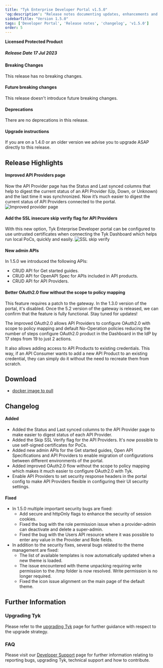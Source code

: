 ```yaml
---
title: "Tyk Enterprise Developer Portal v1.5.0"
'og:description': "Release notes documenting updates, enhancements and changes for Tyk Enterprise Developer Portal v1.5.0"
sidebarTitle: "Version 1.5.0"
tags: ['Developer Portal', 'Release notes', 'changelog', 'v1.5.0']
order: 5
---
```


**Licensed Protected Product**

##### Release Date 17 Jul 2023

#### Breaking Changes
This release has no breaking changes.

#### Future breaking changes
This release doesn't introduce future breaking changes.

#### Deprecations
There are no deprecations in this release.

#### Upgrade instructions
If you are on a 1.4.0 or an older version we advise you to upgrade ASAP directly to this release.

## Release Highlights
#### Improved API Providers page
Now the API Provider page has the Status and Last synced columns that help to digest the current status of an API Provider (Up, Down, or Unknown) and the last time it was synchronized. Now it’s much easier to digest the current status of API Providers connected to the portal.
<img src="/img/dashboard/portal-management/enterprise-portal/1.5.0-provider-page.png" alt="Improved provider page" />

#### Add the SSL insecure skip verify flag for API Providers
With this new option, Tyk Enterprise Developer portal can be configured to use untrusted certificates when connecting the Tyk Dashboard which helps run local PoCs, quickly and easily.
<img src="/img/dashboard/portal-management/enterprise-portal/1.5.0-skip-ssl-verify.png" alt="SSL skip verify" />

#### New admin APIs
In 1.5.0 we introduced the following APIs:
- CRUD API for Get started guides.
- CRUD API for OpenAPI Spec for APIs included in API products.
- CRUD API for API Providers.

#### Better OAuth2.0 flow without the scope to policy mapping

<Note>
This feature requires a patch to the gateway. In the 1.3.0 version of the portal, it's disabled. Once the 5.2 version of the gateway is released, we can confirm that the feature is fully functional. Stay tuned for updates!
</Note>

The improved OAuth2.0 allows API Providers to configure OAuth2.0 with scope to policy mapping and default No-Operation policies reducing the number of steps configure OAuth2.0 product in the Dashboard in the IdP by 17 steps from 19 to just 2 actions.

It also allows adding access to API Products to existing credentials. This way, if an API Consumer wants to add a new API Product to an existing credential, they can simply do it without the need to recreate them from scratch.

## Download
- [docker image to pull](https://hub.docker.com/layers/tykio/portal/v1.5.0/images/sha256-169ba9584bc31add666cebb1b9231a47f5d9f78ccb086adf7d0ff8810c611a67?context=explore)

## Changelog
#### Added
- Added the Status and Last synced columns to the API Provider page to make easier to digest status of each API Provider.
- Added the Skip SSL Verify flag for the API Providers. It's now possible to use self-signed certificates for PoCs.
- Added new admin APIs for the Get started guides, Open API Specifications and API Providers to enable migration of configurations between different environments of the portal. 
- Added improved OAuth2.0 flow without the scope to policy mapping which makes it much easier to configure OAuth2.0 with Tyk.
- Enable API Providers to set security response headers in the portal config to make API Providers flexible in configuring their UI security settings.

#### Fixed
- In 1.5.0 multiple important security bugs are fixed:
  - Add secure and httpOnly flags to enhance the security of session cookies.
  - Fixed the bug with the role permission issue when a provider-admin can deactivate and delete a super-admin.
  - Fixed the bug with the Users API resource where it was possible to enter any value in the Provider and Role fields.
- In addition to the security fixes, several bugs related to the theme management are fixed:
  - The list of available templates is now automatically updated when a new theme is loaded.
  - The issue encountered with theme unpacking requiring write permission to the /tmp folder is now resolved. Write permission is no longer required.
  - Fixed the icon issue alignment on the main page of the default theme.

## Further Information

### Upgrading Tyk
Please refer to the [upgrading Tyk](/5.6/upgrading-tyk) page for further guidance with respect to the upgrade strategy.

### FAQ
Please visit our [Developer Support](/5.6/frequently-asked-questions/faq) page for further information relating to reporting bugs, upgrading Tyk, technical support and how to contribute.